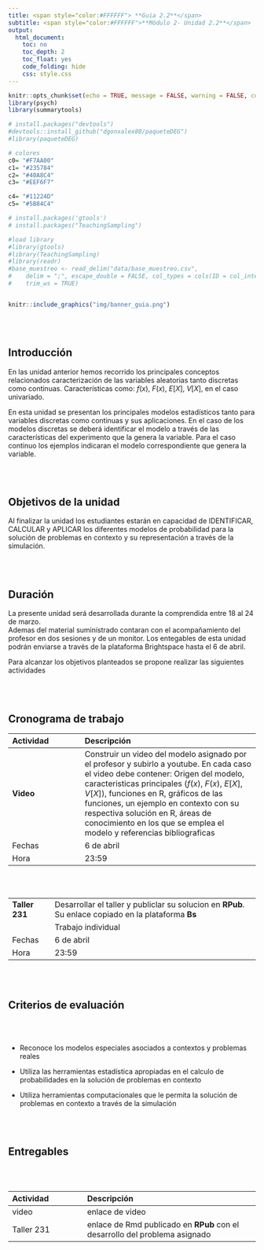 ```yaml
---
title: <span style="color:#FFFFFF"> **Guia 2.2**</span>  
subtitle: <span style="color:#FFFFFF">**Módulo 2- Unidad 2.2**</span> 
output:
  html_document:
    toc: no
    toc_depth: 2
    toc_float: yes
    code_folding: hide
    css: style.css
---    
```


```r
knitr::opts_chunk$set(echo = TRUE, message = FALSE, warning = FALSE, comment = NA)
library(psych)
library(summarytools)

# install.packages("devtools")
#devtools::install_github("dgonxalex80/paqueteDEG")
#library(paqueteDEG)

# colores
c0= "#F7AA00"
c1= "#235784"
c2= "#40A8C4"
c3= "#EEF6F7"

c4= "#11224D"
c5= "#5B84C4"

# install.packages('gtools')
# install.packages("TeachingSampling")

#load library
#library(gtools)
#library(TeachingSampling)
#library(readr)
#base_muestreo <- read_delim("data/base_muestreo.csv", 
#    delim = ";", escape_double = FALSE, col_types = cols(ID = col_integer()), 
#    trim_ws = TRUE)



```

```r
knitr::include_graphics("img/banner_guia.png")
```


<br/><br/>

## **Introducción**

En las unidad anterior hemos recorrido los principales conceptos relacionados caracterización de las variables aleatorias tanto discretas como continuas.  Características como:  $f(x)$, $F(x)$, $E[X]$, $V[X]$, en el caso univariado. 

En esta unidad se presentan los principales modelos estadísticos tanto para variables discretas como continuas y sus aplicaciones. En el caso de los modelos discretas se deberá identificar el modelo a través de  las características del experimento que la genera la variable. Para el caso continuo los ejemplos indicaran el modelo correspondiente que genera la variable.


<br/><br/>

## **Objetivos de la unidad**

Al finalizar la unidad los estudiantes estarán  en  capacidad de  IDENTIFICAR, CALCULAR y APLICAR los diferentes modelos de probabilidad para la solución de problemas en contexto  y su representación a través de la simulación.

<br/><br/>

## **Duración**

La presente  unidad será desarrollada durante la comprendida entre 18 al 24 de marzo.        
Ademas del material suministrado  contaran con el acompañamiento del profesor en dos sesiones y de un monitor. Los entegables  de esta unidad podrán enviarse a través de la plataforma Brightspace hasta el  6 de abril.

Para alcanzar los objetivos planteados se propone realizar las siguientes actividades

<br/><br/>

## **Cronograma de trabajo**


|Actividad        | Descripción                            | 
|:----------------|:---------------------------------------|
|**Video **       | Construir un video  del modelo asignado por el profesor y subirlo a youtube. En cada caso el video debe contener: Origen del modelo, caracteristicas principales ($f(x)$, $F(x)$, $E[X]$, $V[X]$), funciones en R, gráficos de las funciones, un ejemplo en contexto con su respectiva solución en R, áreas de conocimiento en los que se emplea el modelo y referencias bibliograficas |
|Fechas           | 6 de abril                             |            
|Hora             | 23:59                                  |


<br/><br/>

|                |                                                                         | 
|:---------------|:------------------------------------------------------------------------|
|**Taller 231**  | Desarrollar el taller y publiclar su solucion en **RPub**. Su enlace copiado en la plataforma **Bs**                                    |
|               | Trabajo individual                       |
|Fechas           | 6 de abril                             |            
|Hora             | 23:59                                  |

<br/><br/>

## **Criterios de evaluación**

<br/><br/>


* Reconoce los modelos especiales asociados a contextos  y problemas reales

* Utiliza las herramientas estadística apropiadas en el calculo de probabilidades en la solución de problemas en contexto

* Utiliza herramientas computacionales que le permita  la solución de problemas en contexto a través de la simulación
	
<br/><br/>

## **Entregables** 

<br/><br/>

|Actividad      | Descripción                      | 
|:--------------|:---------------------------------|
| video         | enlace de video                  |
| Taller 231    | enlace de Rmd publicado en **RPub** con el desarrollo del problema asignado |


<br/><br/><br/><br/>

